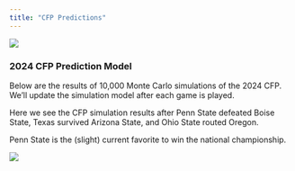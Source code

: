 ```yaml
---
title: "CFP Predictions"
---
```


[![](banner.jpg)](https://amzn.to/3OcowMU)

### 2024 CFP Prediction Model

Below are the results of 10,000 Monte Carlo simulations of the 2024 CFP. We'll update the simulation model after each game is played.

Here we see the CFP simulation results after Penn State defeated Boise State, Texas survived Arizona State, and Ohio State routed Oregon.

Penn State is the (slight) current favorite to win the national championship.

![](cfp12_fill_PostOSUUO.png)

